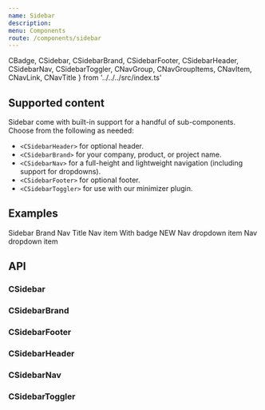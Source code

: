 ```yaml
---
name: Sidebar
description:
menu: Components
route: /components/sidebar
---
```



  CBadge,
  CSidebar, 
  CSidebarBrand, 
  CSidebarFooter, 
  CSidebarHeader, 
  CSidebarNav, 
  CSidebarToggler, 
  CNavGroup, 
  CNavGroupItems, 
  CNavItem, 
  CNavLink, 
  CNavTitle 
} from '../../../src/index.ts'

## Supported content

Sidebar come with built-in support for a handful of sub-components. Choose from the following as needed:

- `<CSidebarHeader>` for optional header.
- `<CSidebarBrand>` for your company, product, or project name.
- `<CSidebarNav>` for a full-height and lightweight navigation (including support for dropdowns).
- `<CSidebarFooter>` for optional footer.
- `<CSidebarToggler>` for use with our minimizer plugin.

## Examples

<Playground>
  <CSidebar>
    <CSidebarBrand>Sidebar Brand</CSidebarBrand>
    <CSidebarNav>
      <CNavTitle>Nav Title</CNavTitle>
      <CNavItem href="#">
        <CIcon customClassName="nav-icon" name={cilSpeedometer}/>
        Nav item
      </CNavItem>
      <CNavItem href="#">
          <CIcon customClassName="nav-icon" name={cilSpeedometer}/>
          With badge
          <CBadge color="primary ms-auto">NEW</CBadge>
      </CNavItem>
      <CNavGroup toggler="Nav dropdown">
        <CNavItem href="#">
          <CIcon customClassName="nav-icon" name="cil-puzzle"/> Nav dropdown item
        </CNavItem>
        <CNavItem href="#">
          <CIcon customClassName="nav-icon" name="cil-puzzle"/> Nav dropdown item
        </CNavItem>
      </CNavGroup>
    </CSidebarNav>
    <CSidebarToggler/>
  </CSidebar>
</Playground>


## API

### CSidebar

<Props of={CSidebar} />

### CSidebarBrand

<Props of={CSidebarBrand} />

### CSidebarFooter

<Props of={CSidebarFooter} />

### CSidebarHeader

<Props of={CSidebarHeader} />

### CSidebarNav

<Props of={CSidebarNav} />

### CSidebarToggler

<Props of={CSidebarToggler} />

